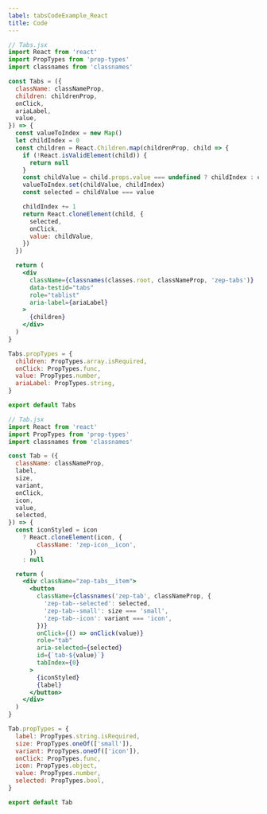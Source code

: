 ```yaml
---
label: tabsCodeExample_React
title: Code
---
```


```jsx
// Tabs.jsx
import React from 'react'
import PropTypes from 'prop-types'
import classnames from 'classnames'

const Tabs = ({
  className: classNameProp,
  children: childrenProp,
  onClick,
  ariaLabel,
  value,
}) => {
  const valueToIndex = new Map()
  let childIndex = 0
  const children = React.Children.map(childrenProp, child => {
    if (!React.isValidElement(child)) {
      return null
    }
    const childValue = child.props.value === undefined ? childIndex : child.props.value
    valueToIndex.set(childValue, childIndex)
    const selected = childValue === value

    childIndex += 1
    return React.cloneElement(child, {
      selected,
      onClick,
      value: childValue,
    })
  })

  return (
    <div
      className={classnames(classes.root, classNameProp, 'zep-tabs')}
      data-testid="tabs"
      role="tablist"
      aria-label={ariaLabel}
    >
      {children}
    </div>
  )
}

Tabs.propTypes = {
  children: PropTypes.array.isRequired,
  onClick: PropTypes.func,
  value: PropTypes.number,
  ariaLabel: PropTypes.string,
}

export default Tabs

// Tab.jsx
import React from 'react'
import PropTypes from 'prop-types'
import classnames from 'classnames'

const Tab = ({
  className: classNameProp,
  label,
  size,
  variant,
  onClick,
  icon,
  value,
  selected,
}) => {
  const iconStyled = icon
    ? React.cloneElement(icon, {
        className: 'zep-icon__icon',
      })
    : null

  return (
    <div className="zep-tabs__item">
      <button
        className={classnames('zep-tab', classNameProp, {
          'zep-tab--selected': selected,
          'zep-tab--small': size === 'small',
          'zep-tab--icon': variant === 'icon',
        })}
        onClick={() => onClick(value)}
        role="tab"
        aria-selected={selected}
        id={`tab-${value}`}
        tabIndex={0}
      >
        {iconStyled}
        {label}
      </button>
    </div>
  )
}

Tab.propTypes = {
  label: PropTypes.string.isRequired,
  size: PropTypes.oneOf(['small']),
  variant: PropTypes.oneOf(['icon']),
  onClick: PropTypes.func,
  icon: PropTypes.object,
  value: PropTypes.number,
  selected: PropTypes.bool,
}

export default Tab
```
